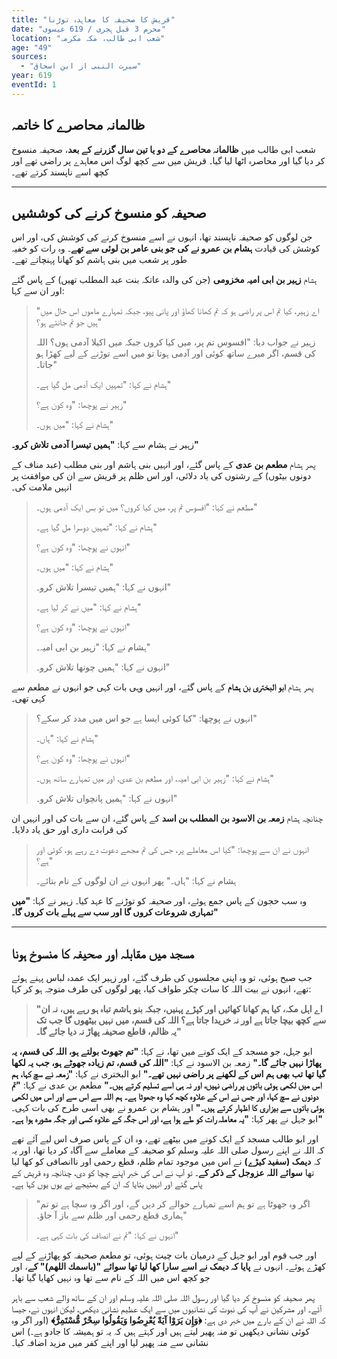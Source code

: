 ```yaml
---
title: "قریش کا صحیفہ کا معاہدہ توڑنا"
date: "محرم 3 قبل ہجری / 619 عیسوی"
location: "شعب ابی طالب، مکہ مکرمہ"
age: "49"
sources:
  - "سیرت النبی از ابن اسحاق"
year: 619
eventId: 1
---
```


## ظالمانہ محاصرے کا خاتمہ

شعب ابی طالب میں **ظالمانہ محاصرے کے دو یا تین سال گزرنے کے بعد**، صحیفہ منسوخ کر دیا گیا اور محاصرہ اٹھا لیا گیا۔ قریش میں سے کچھ لوگ اس معاہدے پر راضی تھے اور کچھ اسے ناپسند کرتے تھے۔

---

## صحیفہ کو منسوخ کرنے کی کوششیں

جن لوگوں کو صحیفہ ناپسند تھا، انہوں نے اسے منسوخ کرنے کی کوشش کی، اور اس کوشش کی قیادت **ہشام بن عمرو نے کی جو بنی عامر بن لوئی سے تھے**۔ وہ رات کو خفیہ طور پر شعب میں بنی ہاشم کو کھانا پہنچاتے تھے۔

ہشام **زہیر بن ابی امیہ مخزومی** (جن کی والدہ عاتکہ بنت عبد المطلب تھیں) کے پاس گئے اور ان سے کہا:
> "اے زہیر، کیا تم اس پر راضی ہو کہ تم کھانا کھاؤ اور پانی پیو، جبکہ تمہارے ماموں اس حال میں ہیں جو تم جانتے ہو؟"
>
> زہیر نے جواب دیا: "افسوس تم پر، میں کیا کروں جبکہ میں اکیلا آدمی ہوں؟ اللہ کی قسم، اگر میرے ساتھ کوئی اور آدمی ہوتا تو میں اسے توڑنے کے لیے کھڑا ہو جاتا۔"
>
> ہشام نے کہا: "تمہیں ایک آدمی مل گیا ہے۔"
>
> زہیر نے پوچھا: "وہ کون ہے؟"
>
> ہشام نے کہا: "میں ہوں۔"

زہیر نے ہشام سے کہا: **"ہمیں تیسرا آدمی تلاش کرو۔"**

پھر ہشام **مطعم بن عدی** کے پاس گئے، اور انہیں بنی ہاشم اور بنی مطلب (عبد مناف کے دونوں بیٹوں) کے رشتوں کی یاد دلائی، اور اس ظلم پر قریش سے ان کی موافقت پر انہیں ملامت کی۔
> مطعم نے کہا: "افسوس تم پر، میں کیا کروں؟ میں تو بس ایک آدمی ہوں۔"
>
> ہشام نے کہا: "تمہیں دوسرا مل گیا ہے۔"
>
> انہوں نے پوچھا: "وہ کون ہے؟"
>
> ہشام نے کہا: "میں ہوں۔"
>
> انہوں نے کہا: "ہمیں تیسرا تلاش کرو۔"
>
> ہشام نے کہا: "میں نے کر لیا ہے۔"
>
> انہوں نے پوچھا: "وہ کون ہے؟"
>
> ہشام نے کہا: "زہیر بن ابی امیہ۔"
>
> انہوں نے کہا: "ہمیں چوتھا تلاش کرو۔"

پھر ہشام **ابو البختری بن ہشام** کے پاس گئے، اور انہیں وہی بات کہی جو انہوں نے مطعم سے کہی تھی۔
> انہوں نے پوچھا: "کیا کوئی ایسا ہے جو اس میں مدد کر سکے؟"
>
> ہشام نے کہا: "ہاں۔"
>
> انہوں نے پوچھا: "وہ کون ہے؟"
>
> ہشام نے کہا: "زہیر بن ابی امیہ، اور مطعم بن عدی، اور میں تمہارے ساتھ ہوں۔"
>
> انہوں نے کہا: "ہمیں پانچواں تلاش کرو۔"

چنانچہ ہشام **زمعہ بن الاسود بن المطلب بن اسد** کے پاس گئے، ان سے بات کی اور انہیں ان کی قرابت داری اور حق یاد دلایا۔
> انہوں نے ان سے پوچھا: "کیا اس معاملے پر، جس کی تم مجھے دعوت دے رہے ہو، کوئی اور ہے؟"
>
> ہشام نے کہا: "ہاں۔" پھر انہوں نے ان لوگوں کے نام بتائے۔

وہ سب حجون کے پاس جمع ہوئے، اور صحیفہ کو توڑنے کا عہد کیا۔ زہیر نے کہا: **"میں تمہاری شروعات کروں گا اور سب سے پہلے بات کروں گا۔"**

---

## مسجد میں مقابلہ اور صحیفہ کا منسوخ ہونا

جب صبح ہوئی، تو وہ اپنی مجلسوں کی طرف گئے، اور زہیر ایک عمدہ لباس پہنے ہوئے تھے، انہوں نے بیت اللہ کا سات چکر طواف کیا، پھر لوگوں کی طرف متوجہ ہو کر کہا:
> **"اے اہل مکہ، کیا ہم کھانا کھائیں اور کپڑے پہنیں، جبکہ بنو ہاشم تباہ ہو رہے ہیں، نہ ان سے کچھ بیچا جاتا ہے اور نہ خریدا جاتا ہے؟ اللہ کی قسم، میں نہیں بیٹھوں گا جب تک یہ ظالم، قاطع صحیفہ پھاڑ نہ دیا جائے گا۔"**

ابو جہل، جو مسجد کے ایک کونے میں تھا، نے کہا: **"تم جھوٹ بولتے ہو، اللہ کی قسم، یہ پھاڑا نہیں جائے گا۔"**
زمعہ بن الاسود نے کہا: **"اللہ کی قسم، تم زیادہ جھوٹے ہو، جب یہ لکھا گیا تھا تب بھی ہم اس کے لکھنے پر راضی نہیں تھے۔"**
ابو البختری نے کہا: **"زمعہ نے سچ کہا، ہم اس میں لکھی ہوئی باتوں پر راضی نہیں، اور نہ ہی اسے تسلیم کرتے ہیں۔"**
مطعم بن عدی نے کہا: **"تم دونوں نے سچ کہا، اور جس نے اس کے علاوہ کچھ کہا وہ جھوٹا ہے۔ ہم اللہ سے اس سے اور اس میں لکھی ہوئی باتوں سے بیزاری کا اظہار کرتے ہیں۔"**
اور ہشام بن عمرو نے بھی اسی طرح کی بات کہی۔
ابو جہل نے پھر کہا: **"یہ معاملہ رات کو طے ہوا ہے، اور اس جگہ کے علاوہ کسی اور جگہ مشورہ ہوا ہے۔"**

اور ابو طالب مسجد کے ایک کونے میں بیٹھے تھے، وہ ان کے پاس صرف اس لیے آئے تھے کہ اللہ نے اپنے رسول صلی اللہ علیہ وسلم کو صحیفہ کے معاملے سے آگاہ کر دیا تھا، اور یہ کہ **دیمک (سفید کیڑے)** نے اس میں موجود تمام ظلم، قطع رحمی اور ناانصافی کو کھا لیا تھا **سوائے اللہ عزوجل کے ذکر کے**۔ تو آپ نے اس کی خبر اپنے چچا کو دی، چنانچہ وہ قریش کے پاس گئے اور انہیں بتایا کہ ان کے بھتیجے نے یوں یوں کہا ہے۔
> "اگر وہ جھوٹا ہے تو ہم اسے تمہارے حوالے کر دیں گے، اور اگر وہ سچا ہے تو تم ہماری قطع رحمی اور ظلم سے باز آ جاؤ۔"
>
> انہوں نے کہا: "تم نے انصاف کی بات کہی ہے۔"

اور جب قوم اور ابو جہل کے درمیان بات چیت ہوئی، تو مطعم صحیفہ کو پھاڑنے کے لیے کھڑے ہوئے۔ انہوں نے **پایا کہ دیمک نے اسے سارا کھا لیا تھا سوائے "(باسمك اللهم)" کے**، اور جو کچھ اس میں اللہ کے نام سے تھا وہ نہیں کھایا گیا تھا۔

پھر صحیفہ کو منسوخ کر دیا گیا اور رسول اللہ صلی اللہ علیہ وسلم اور ان کے ساتھ والے شعب سے باہر آئے۔ اور مشرکین نے آپ کی نبوت کی نشانیوں میں سے ایک عظیم نشانی دیکھی، لیکن انہوں نے، جیسا کہ اللہ نے ان کے بارے میں خبر دی ہے: **﴿وَإِن يَرَوْا آيَةً يُعْرِضُوا وَيَقُولُوا سِحْرٌ مُّسْتَمِرٌّ﴾** (اور اگر وہ کوئی نشانی دیکھیں تو منہ پھیر لیتے ہیں اور کہتے ہیں کہ یہ تو ہمیشہ کا جادو ہے۔) اس نشانی سے منہ پھیر لیا اور اپنے کفر میں مزید اضافہ کیا۔